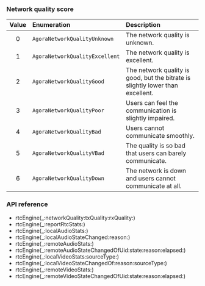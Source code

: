 <PlatformWrapper platform="ios">

### Network quality score

| Value | Enumeration | Description |
|:-----:|:------------|:------------|
| 0 | `AgoraNetworkQualityUnknown` | The network quality is unknown. |
| 1 | `AgoraNetworkQualityExcellent` | The network quality is excellent. |
| 2 | `AgoraNetworkQualityGood` | The network quality is good, but the bitrate is slightly lower than excellent. |
| 3 | `AgoraNetworkQualityPoor` | Users can feel the communication is slightly impaired. |
| 4 | `AgoraNetworkQualityBad` | Users cannot communicate smoothly. |
| 5 | `AgoraNetworkQualityVBad` | The quality is so bad that users can barely communicate. |
| 6 | `AgoraNetworkQualityDown` | The network is down and users cannot communicate at all. |

### API reference

- <Link to="{{Global.API_REF_IOS_ROOT_RTC_KIT}}/agorartcenginedelegate/rtcengine(_:networkquality:txquality:rxquality:)">rtcEngine(_:networkQuality:txQuality:rxQuality:)</Link>
- <Link to="{{Global.API_REF_IOS_ROOT_RTC_KIT}}/agorartcenginedelegate/rtcengine(_:reportrtcstats:)">rtcEngine(_:reportRtcStats:)</Link>
- <Link to="{{Global.API_REF_IOS_ROOT_RTC_KIT}}/agorartcenginedelegate/rtcengine(_:localaudiostats:)">rtcEngine(_:localAudioStats:)</Link>
- <Link to="{{Global.API_REF_IOS_ROOT_RTC_KIT}}/agorartcenginedelegate/rtcengine(_:localaudiostatechanged:error:)">rtcEngine(_:localAudioStateChanged:reason:)</Link>
- <Link to="{{Global.API_REF_IOS_ROOT_RTC_KIT}}/agorartcenginedelegate/rtcengine(_:remoteaudiostats:)">rtcEngine(_:remoteAudioStats:)</Link>
- <Link to="{{Global.API_REF_IOS_ROOT_RTC_KIT}}/agorartcenginedelegate/rtcengine(_:remoteaudiostatechangedofuid:state:reason:elapsed:)">rtcEngine(_:remoteAudioStateChangedOfUid:state:reason:elapsed:)</Link>
- <Link to="{{Global.API_REF_IOS_ROOT_RTC_KIT}}/agorartcenginedelegate/rtcengine(_:localvideostats:sourcetype:)">rtcEngine(_:localVideoStats:sourceType:)</Link>
- <Link to="{{Global.API_REF_IOS_ROOT_RTC_KIT}}/agorartcenginedelegate/rtcengine(_:localvideostatechangedof:reason:sourcetype:)">rtcEngine(_:localVideoStateChangedOf:reason:sourceType:)</Link>
- <Link to="{{Global.API_REF_IOS_ROOT_RTC_KIT}}/agorartcenginedelegate/rtcengine(_:remotevideostats:)">rtcEngine(_:remoteVideoStats:)</Link>
- <Link to="{{Global.API_REF_IOS_ROOT_RTC_KIT}}/agorartcenginedelegate/rtcengine(_:remotevideostatechangedofuid:state:reason:elapsed:)">rtcEngine(_:remoteVideoStateChangedOfUid:state:reason:elapsed:)</Link>

</PlatformWrapper>